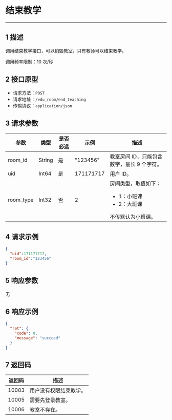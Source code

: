 <style>
table th:nth-of-type(1) { min-width: 120px; width: 15%; }
table th:nth-of-type(2) { min-width: 120px; width: 15%; }
table th:nth-of-type(3) { min-width: 120px; width: 15%; }
table th:nth-of-type(4) { min-width: 120px; width: 15%; }
table th:nth-of-type(5) { min-width: 120px; width: 40%; }
table {width: 100%;}
</style>

# 结束教学
---

## 1 描述

调用结束教学接口，可以销毁教室，只有教师可以结束教学。

调用频率限制：10 次/秒


## 2 接口原型

* 请求方法：`POST`
* 请求地址：`/edu_room/end_teaching`
* 传输协议：`application/json`



## 3 请求参数

| 参数    | 类型   | 是否必选 | 示例      | 描述       |
| ------- | ------ | -------- | --------- | ---------- |
| room_id | String | 是       | "123456"  | 教室房间 ID，只能包含数字，最长 9 个字符。 |
| uid     | Int64  | 是       | 171171717 | 用户 ID。     |
| room_type | Int32  | 否	| 2	    | 房间类型，取值如下： <ul><li>1：小班课</li><li>2：大班课</li></ul> 不传默认为小班课。 |


## 4 请求示例

```json
{
  "uid":171171717,
  "room_id":"123456"
}
```



## 5 响应参数

无



## 6 响应示例

```json
{
  "ret": {
    "code": 0,
    "message": "succeed"
  }
}
```



## 7 返回码

| 返回码 | 描述                 |
| ------ | -------------------- |
| 10003  | 用户没有权限结束教学。 |
| 10005  | 需要先登录教室。       |
| 10006  | 教室不存在。           |
